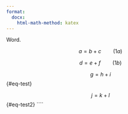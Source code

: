 ```yaml
---
format:
  docx:
    html-math-method: katex
---
```


Word.

$$
a = b + c \qquad(1a)
$$

$$
d = e + f \qquad(1b)
$$

$$
g = h + i
$$ {#eq-test}

$$
j = k + l
$$ {#eq-test2}
````
